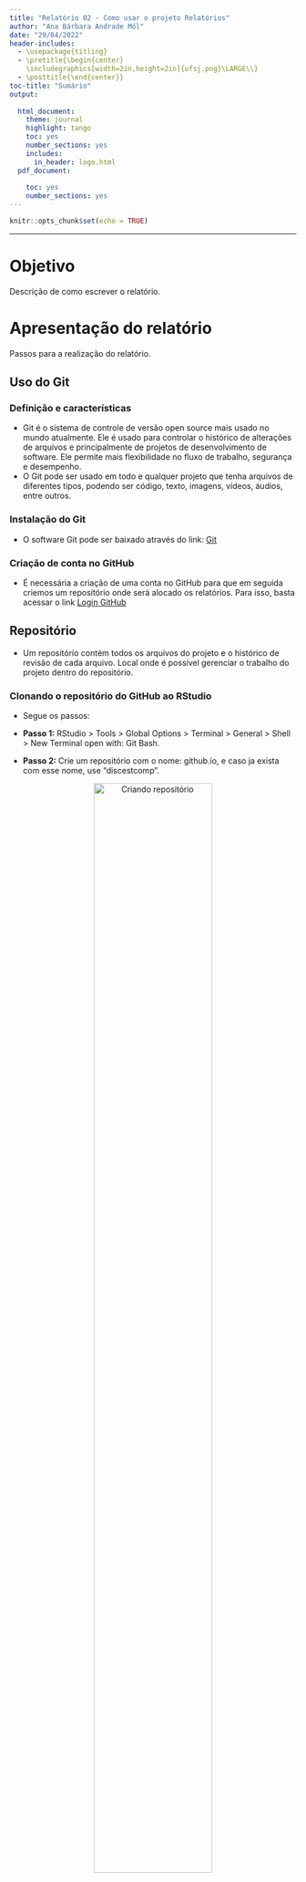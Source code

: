 ```yaml
---
title: "Relatório 02 - Como usar o projeto Relatórios"
author: "Ana Bárbara Andrade Mól"
date: "29/04/2022"
header-includes:
  - \usepackage{titling}
  - \pretitle{\begin{center}
    \includegraphics[width=2in,height=2in]{ufsj.png}\LARGE\\}
  - \posttitle{\end{center}}
toc-title: "Sumário"
output:
  
  html_document:
    theme: journal
    highlight: tango
    toc: yes
    number_sections: yes
    includes:
      in_header: logo.html
  pdf_document:
    
    toc: yes
    number_sections: yes
---
```


```r
knitr::opts_chunk$set(echo = TRUE)
```
--- 

# Objetivo

Descrição de como escrever o relatório.

# Apresentação do relatório

Passos para a realização do relatório.

## Uso do Git

### Definição e características

  - Git é o sistema de controle de versão open source mais usado no mundo atualmente. Ele é usado para controlar o histórico de alterações de arquivos e principalmente de projetos de desenvolvimento de software. Ele permite mais flexibilidade no fluxo de trabalho, segurança e desempenho. 
  - O Git pode ser usado em todo e qualquer projeto que tenha arquivos de diferentes tipos, podendo ser código, texto, imagens, vídeos, áudios, entre outros.
  
### Instalação do Git 

  - O software Git pode ser baixado através do link:  [Git](https://git-scm.com/downloads)

### Criação de conta no GitHub

  - É necessária a criação de uma conta no GitHub para que em seguida criemos um repositório onde será alocado os relatórios. Para isso, basta acessar o link [Login GitHub](https://github.com/login)
  
## Repositório 

  - Um repositório contém todos os arquivos do projeto e o histórico de revisão de cada arquivo. Local onde é possível gerenciar o trabalho do projeto dentro do repositório.

### Clonando o repositório do GitHub ao RStudio

  - Segue os passos: 
  
  - **Passo 1:**
  RStudio > Tools > Global Options > Terminal > General > Shell > New Terminal open with: Git Bash.
  
  - **Passo 2:**
  Crie um repositório com o nome: <nome_github>github.io, e caso ja exista com esse nome, use "discestcomp".
  
  <center>
  
  ![Criando repositório](criandorepositorio.png){width=70%}</center>
  
 
  - **Passo 3 :** 
  Após a criação do repositório no GitHub, vá em *Code* e copie o HTTPS.
  
  <center>
  
  ![Copiando Code HTML](copiandocodehtml.png){width=70%}</center>
  
  - **Passo 4:**
  Agora deverá clonar o repositório ao Rstudio. Para isto, basta acessar: 
    - File > New Project… > Version Control > Git > Repository URL > insira o https do repositório Git
    - Escolha em seu computador um diretório em que será salvo o repositório, clicando em: *Create project as subdirectory of*
  
## Uso dos pacotes já instalados 

  - Os pacotes instalados serão utilizados nos momentos de produção dos relatórios, cada um com suas devidas características. Eles são:
  
    - `rmarkdown`: permite a criação de textos em HTML
    - `knitr`: permite a visualização em Markdown 
    - `tinytex`:habilita a compilação de documentos em LaTex e impressão em PDF
  
## RMarkdown 

  - O R Markdown é uma ferramenta de programação literária que combina com uma sintaxe de textos simples com trechos de códigos em R gerando arquivos em formatos HTML, PDF ou WORD. 
  - Um texto em RMarkdown pode ser criado no RStudio clicando em : `File > New File > R Markdown.`
  - Para gerar um arquivo em HTML, basta clicar no botão `knit HTML`

### Escrita no Markdown

  - Em seguida será apresentado alguns comandos mais usados ao escrever um texto no Markdown:
    
    - Escrever em negrito: (`**negrito**` ou `__negerito__`) **Negrito**
    - Escrever em itálico: (`*itálico*`) *Itálico*
    - Inserindo links: (`[Nome do link](link)`) [Link](https://bendeivide.github.io/slides/estcomp/s06/)
    - Inserindo imagem reduzida: (`![Nome da imagem](local da imagem){width="50%"}`)
    
    <center>
    ![Imagem](ambienter.png){width=30%}</center>
    
    - Escrevendo título: (`##Título`)
    - Escrevendo subtítulo: (`###Subtítulo`)
    
  

## Comentando as alterações e subindo para o GitHub 

### Via Git 

  - No terceiro quadrante, clicando em *Git*, aparecerá o seguinte visual que irá indicar uma alteração feita em seu relatório.
  
  - Para que essas mudanças sejam enviadas para o repositório GitHub, deverá dar um *Commit* e logo em seguida dar o *Push*. Feito isso, as alterações também irão ser feitas no repositório. 
  
  <center>
  
  ![Commitando](commit.jpg.png){width=70%}</center>
   <center>
  
  ![Commitando e dando push](commitpush.png){width=70%}</center>
### Via Terminal 

  - Para que as alterações sejam enviadas de maneira mais rápida e eficiente, esta poderá ser feita através do terminal, localizado no segundo quadrante e deverá seguir os seguintes passos:
  
```markdown 
$ git add .
  
$ git commit -m "escrever a informação que foi alterada"
  
$ git push 

```
## Repositório sendo disponibilizado via online

  - O projeto no repositório  poderá ser acessado via internet. 
  - Para isso, o arquivo rmd deverá ser compilado salvo com o nome específico de `index` e compilado em HTML, clicando em  *Knit to HTML* no primeiro quadrante.
  - Feito isso, deverá acessar a página do GitHub e clicar em *Settings* > *Pages* > em *Source*, escolha a opção *main root* > *Save*
  - Dessa forma, após alguns minutos, a página estará disponível.
  
  <center>
  
  ![Criando repositório online](criandorepositorioonline.png){width=70%}</center>
  